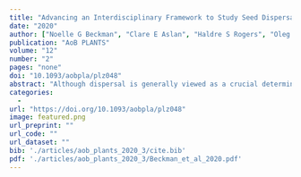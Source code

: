 ```yaml
---
title: "Advancing an Interdisciplinary Framework to Study Seed Dispersal Ecology"
date: "2020"
author: ["Noelle G Beckman", "Clare E Aslan", "Haldre S Rogers", "Oleg Kogan", "Judith L Bronstein", "James M Bullock", "Florian Hartig", "Janneke HilleRisLambers", "Ying Zhou", "Damaris Zurell", "Jedediah F Brodie", "Emilio M Bruna", "Robert Stephen Cantrell", "Robin R Decker", "Edu Efiom", "Evan C Fricke", "Katherine Gurski", "Alan Hastings", "Jeremy S Johnson", "Bette A Loiselle", "Maria N Miriti", "Michael G Neubert", "Liba Pejchar", "John R Poulsen", "Gesine Pufal", "Onja H Razafindratsima", "Manette E Sandor", "Katriona Shea", "Sebastian Schreiber", "Eugene W Schupp", "Rebecca S Snell", "Christopher Strickland", "Jenny Zambrano"]
publication: "AoB PLANTS"
volume: "12"
number: "2"
pages: "none"
doi: "10.1093/aobpla/plz048"
abstract: "Although dispersal is generally viewed as a crucial determinant for the fitness of any organism, our understanding of its role in the persistence and spread of plant populations remains incomplete. Generalizing and predicting dispersal processes are challenging due to context dependence of seed dispersal, environmental heterogeneity and interdependent processes occurring over multiple spatial and temporal scales. Current population models often use simple phenomenological descriptions of dispersal processes, limiting their ability to examine the role of population persistence and spread, especially under global change. To move seed dispersal ecology forward, we need to evaluate the impact of any single seed dispersal event within the full spatial and temporal context of a plant’s life history and environmental variability that ultimately influences a population’s ability to persist and spread. In this perspective, we provide guidance on integrating empirical and theoretical approaches that account for the context dependency of seed dispersal to improve our ability to generalize and predict the consequences of dispersal, and its anthropogenic alteration, across systems. We synthesize suitable theoretical frameworks for this work and discuss concepts, approaches and available data from diverse subdisciplines to help operationalize concepts, highlight recent breakthroughs across research areas and discuss ongoing challenges and open questions. We address knowledge gaps in the movement ecology of seeds and the integration of dispersal and demography that could benefit from such a synthesis. With an interdisciplinary perspective, we will be able to better understand how global change will impact seed dispersal processes, and potential cascading effects on plant population persistence, spread and biodiversity."
categories: 
  - 
url: "https://doi.org/10.1093/aobpla/plz048"
image: featured.png
url_preprint: ""
url_code: ""
url_dataset: ""
bib: './articles/aob_plants_2020_3/cite.bib'
pdf: './articles/aob_plants_2020_3/Beckman_et_al_2020.pdf'
---
```


